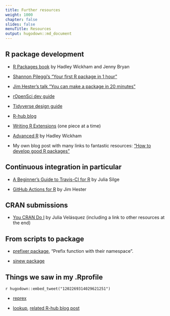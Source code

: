 ```yaml
---
title: Further resources
weight: 1000
chapter: false
slides: false
menuTitle: Resources
output: hugodown::md_document
---
```


## R package development

* [R Packages book](https://r-pkgs.org) by Hadley Wickham and Jenny Bryan

* [Shannon Pileggi's "Your first R package in 1 hour"](https://www.pipinghotdata.com/posts/2020-10-25-your-first-r-package-in-1-hour/)

* [Jim Hester's talk "You can make a package in 20 minutes"](https://www.jimhester.com/talk/2018-rsc-r-pkgs/)

* [rOpenSci dev guide](https://devguide.ropensci.org)

* [Tidyverse design guide](https://design.tidyverse.org/)

* [R-hub blog](https://blog.r-hub.io)

* [Writing R Extensions](https://cran.r-project.org/doc/manuals/R-exts.html) (one piece at a time)

* [Advanced R](https://adv-r.hadley.nz/) by Hadley Wickham

* My own blog post with many links to fantastic resources: ["How to develop good R packages"](http://www.masalmon.eu/2017/12/11/goodrpackages/)

## Continuous integration in particular

* [A Beginner's Guide to Travis-CI for R](https://juliasilge.com/blog/beginners-guide-to-travis/) by Julia Silge

* [GitHub Actions for R](https://www.jimhester.com/talk/2020-rsc-github-actions/) by Jim Hester

## CRAN submissions

* [You CRAN Do I](https://ivelasq.rbind.io/blog/you-cran-do-it/) by Julia Velásquez (including a link to other resources at the end)

## From scripts to package

* [prefixer package](https://github.com/dreamRs/prefixer), "Prefix function with their namespace".

* [sinew package](https://yonicd.github.io/sinew/articles/motivation.html)

## Things we saw in my .Rprofile

`r hugodown::embed_tweet("1202269314029621251")`

* [reprex](https://reprex.tidyverse.org/)

* [lookup](https://github.com/jimhester/lookup#readme), [related R-hub blog post](https://blog.r-hub.io/2019/05/14/read-the-source/)
